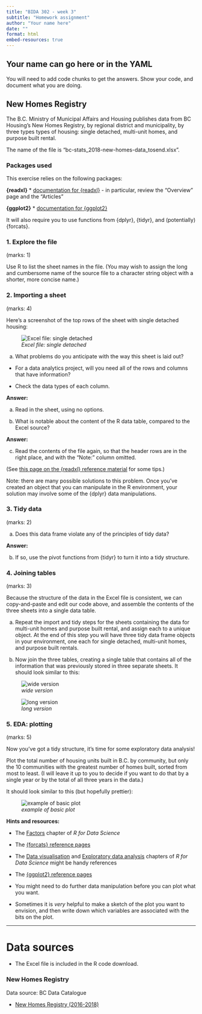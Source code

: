 ---
title: "BIDA 302 - week 3"
subtitle: "Homework assignment"
author: "Your name here"
date: ""
format: html
embed-resources: true
---

## Your name can go here or in the YAML

You will need to add code chunks to get the answers. Show your code, and document what you are doing.

## New Homes Registry

The B.C. Ministry of Municipal Affairs and Housing publishes data from BC Housing's New Homes Registry, by regional district and municipality, by three types types of housing: single detached, multi-unit homes, and purpose built rental.

The name of the file is "bc-stats_2018-new-homes-data_tosend.xlsx".

### Packages used

This exercise relies on the following packages:

**{readxl}** \* [documentation for {readxl}](https://readxl.tidyverse.org/) - in particular, review the "Overview" page and the "Articles"

**{ggplot2}** \* [documentation for {ggplot2}](https://ggplot2.tidyverse.org/)

It will also require you to use functions from {dplyr}, {tidyr}, and (potentially) {forcats}.

### 1. Explore the file

(marks: 1)

Use R to list the sheet names in the file. (You may wish to assign the long and cumbersome name of the source file to a character string object with a shorter, more concise name.)

### 2. Importing a sheet

(marks: 4)

Here's a screenshot of the top rows of the sheet with single detached housing:

![*Excel file: single detached*](newhomes_single_excel.jpg)

a.  What problems do you anticipate with the way this sheet is laid out?

-   For a data analytics project, will you need all of the rows and columns that have information?

-   Check the data types of each column.

**Answer:**

a.  Read in the sheet, using no options.

b.  What is notable about the content of the R data table, compared to the Excel source?

**Answer:**

c.  Read the contents of the file again, so that the header rows are in the right place, and with the "Note:" column omitted.

(See [this page on the {readxl} reference material](https://readxl.tidyverse.org/reference/cell-specification.html) for some tips.)

Note: there are many possible solutions to this problem. Once you've created an object that you can manipulate in the R environment, your solution may involve some of the {dplyr} data manipulations.

### 3. Tidy data

(marks: 2)

a.  Does this data frame violate any of the principles of tidy data?

**Answer:**

b.  If so, use the pivot functions from {tidyr} to turn it into a tidy structure.

### 4. Joining tables

(marks: 3)

Because the structure of the data in the Excel file is consistent, we can copy-and-paste and edit our code above, and assemble the contents of the three sheets into a single data table.

a.  Repeat the import and tidy steps for the sheets containing the data for multi-unit homes and purpose built rental, and assign each to a unique object. At the end of this step you will have three tidy data frame objects in your environment, one each for single detached, multi-unit homes, and purpose built rentals.

b.  Now join the three tables, creating a single table that contains all of the information that was previously stored in three separate sheets. It should look similar to this:

![*wide version*](assig3_q4_wide.png)

![*long version*](assig3_q4_long.png)

### 5. EDA: plotting

(marks: 5)

Now you've got a tidy structure, it's time for some exploratory data analysis!

Plot the total number of housing units built in B.C. by community, but only the 10 communities with the greatest number of homes built, sorted from most to least. (I will leave it up to you to decide if you want to do that by a single year or by the total of all three years in the data.)

It should look similar to this (but hopefully prettier):

![*example of basic plot*](assig3_q5_plot_basic.png)

**Hints and resources:**

-   The [Factors](https://r4ds.had.co.nz/factors.html) chapter of *R for Data Science*

-   The [{forcats} reference pages](https://forcats.tidyverse.org/)

-   The [Data visualisation](https://r4ds.had.co.nz/data-visualisation.html) and [Exploratory data analysis](https://r4ds.had.co.nz/exploratory-data-analysis.html) chapters of *R for Data Science* might be handy references

-   The [{ggplot2} reference pages](https://ggplot2.tidyverse.org/)

-   You might need to do further data manipulation before you can plot what you want.

-   Sometimes it is *very* helpful to make a sketch of the plot you want to envision, and then write down which variables are associated with the bits on the plot.

------------------------------------------------------------------------

# Data sources

-   The Excel file is included in the R code download.

### New Homes Registry

Data source: BC Data Catalogue

-   [New Homes Registry (2016-2018)](https://catalogue.data.gov.bc.ca/dataset/new-homes-registry-2016-2018-)
